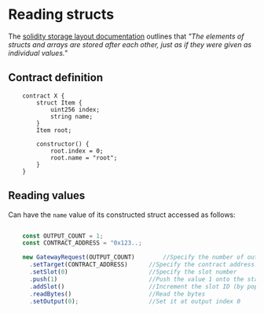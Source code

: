 # Reading structs

The [solidity storage layout documentation](https://docs.soliditylang.org/en/latest/internals/layout_in_storage.html) outlines that *"The elements of structs and arrays are stored after each other, just as if they were given as individual values."*

## Contract definition

```solidity filename="Example.sol"
    contract X {
        struct Item {
            uint256 index;
            string name;
        }
        Item root;   
            
        constructor() {
            root.index = 0;
            root.name = "root";
        }
    }
```

## Reading values

Can have the `name` value of its constructed struct accessed as follows:

```js filename="example.js"

    const OUTPUT_COUNT = 1;
    const CONTRACT_ADDRESS = "0x123..;

    new GatewayRequest(OUTPUT_COUNT)        //Specify the number of outputs
      .setTarget(CONTRACT_ADDRESS)      //Specify the contract address
      .setSlot(0)                       //Specify the slot number
      .push(1)                          //Push the value 1 onto the stack
      .addSlot()                        //Increment the slot ID (by popping 1 from the stack)
      .readBytes()                      //Read the bytes
      .setOutput(0);                    //Set it at output index 0
```